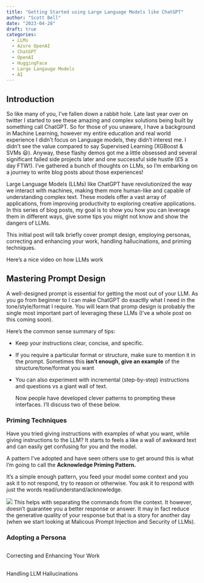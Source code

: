 ```yaml
---
title: "Getting Started using Large Language Models like ChatGPT"
author: "Scott Bell"
date: "2023-04-28"
draft: true
categories: 
  - LLMs
  - Azure OpenAI
  - ChatGPT
  - OpenAI
  - HuggingFace
  - Large Langauge Models
  - AI
---
```


## Introduction

So like many of you, I've fallen down a rabbit hole. Late last year over on twitter I started to see these amazing and complex solutions being built by something call ChatGPT. So for those of you unaware, I have a background in Machine Learning, however my entire education and real world experience I didn't focus on Language models, they didn't interest me. I didn't see the value compared to say Supervised Learning (XGBoost & SVMs 😃). Anyway, these flashy demos got me a little obsessed and several significant failed side projects later and one successful side hustle (£5 a day FTW!). I've gathered a bunch of thoughts on LLMs, so I'm embarking on a journey to write blog posts about those experiences!

Large Language Models (LLMs) like ChatGPT have revolutionized the way we interact with machines, making them more human-like and capable of understanding complex text. These models offer a vast array of applications, from improving productivity to exploring creative applications. In this series of blog posts, my goal is to show you how you can leverage them in different ways, give some tips you might not know and show the dangers of LLMs.

This initial post will talk briefly cover prompt design, employing personas, correcting and enhancing your work, handling hallucinations, and priming techniques.

Here's a nice video on how LLMs work

## Mastering Prompt Design

A well-designed prompt is essential for getting the most out of your LLM. As you go from beginner to I can make ChatGPT do exactlly what I need in the tone/style/format I require. You will learn that promp design is probably the single most important part of leveraging these LLMs (I've a whole post on this coming soon).

Here's the common sense summary of tips:

-   Keep your instructions clear, concise, and specific.

-   If you require a particular format or structure, make sure to mention it in the
    prompt. Sometimes this **isn't enough, give an example** of the structure/tone/format you want

-   You can also experiment with incremental (step-by-step) instructions and
    questions vs a giant wall of text.

    Now people have developed clever patterns to prompting these interfaces. I'll discuss two of these below.

### Priming Techniques

Have you tried giving instructions with examples of what you want, while giving instructions to the LLM? It starts to feels a like a wall of awkward text and can easily get confusing for you and the model.

A pattern I've adopted and have seen others use to get around this is what I'm going to call the **Acknowledge Priming Pattern.**

It's a simple enough pattern, you feed your model some context and you ask it to not respond, try to reason or otherwise. You ask it to respond with just the words read/understand/acknowledge.

![](acknowledge%20priming%20pattern.png)
This helps with separating the commands from the context. It however, doesn't guarantee you a better response or answer. It may in fact reduce the generative quality of your response but that is a story for another day (when we start looking at Malicous Prompt Injection and Security of LLMs).

### Adopting a Persona

## 
Correcting and Enhancing Your Work

## 
Handling LLM Hallucinations

## 

